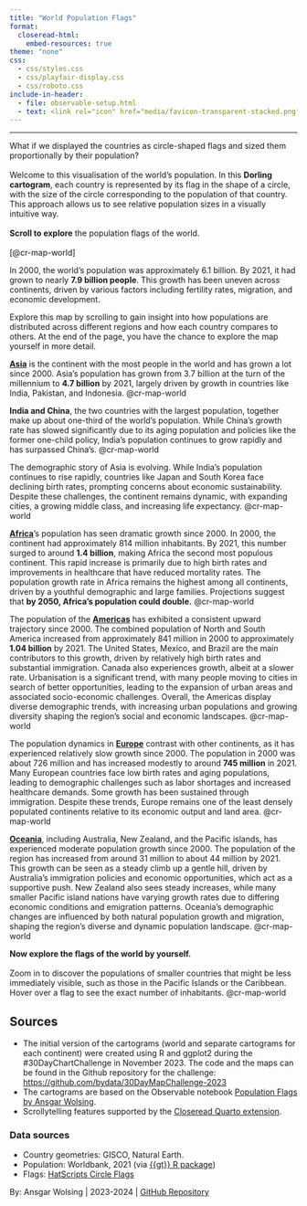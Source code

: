 ```yaml
---
title: "World Population Flags"
format: 
  closeread-html:
    embed-resources: true
theme: "none"
css:
  - css/styles.css
  - css/playfair-display.css
  - css/roboto.css
include-in-header:
  - file: observable-setup.html
  - text: <link rel="icon" href="media/favicon-transparent-stacked.png" type="image/png"><link rel="stylesheet" href="https://cdnjs.cloudflare.com/ajax/libs/font-awesome/6.0.0-beta3/css/all.min.css">
---
```


------------------------------------------------------------------------

::: {.cr-section layout="overlay-left"}

What if we displayed the countries as circle-shaped flags and sized them proportionally by their population?<br><br>Welcome to this visualisation of the world's population. In this **Dorling cartogram**, each country is represented by its flag in the shape of a circle, with the size of the circle corresponding to the population of that country. This approach allows us to see relative population sizes in a visually intuitive way.<br><br>**Scroll to explore** the population flags of the world.<br><br>
[@cr-map-world]

In 2000, the world's population was approximately 6.1 billion. By 2021, it had grown to nearly **7.9 billion people**. This growth has been uneven across continents, driven by various factors including fertility rates, migration, and economic development.

::: {#cr-map-world}
<div class="container">
  <div id="observablehq-map-59247c07" class="observable-map"></div>
</div>
:::

Explore this map by scrolling to gain insight into how populations are distributed across different regions and how each country compares to others. At the end of the page, you have the chance to explore the map yourself in more detail.


**<u>Asia</u>** is the continent with the most people in the world and has grown a lot since 2000. Asia's population has grown from 3.7 billion at the turn of the millennium to **4.7 billion** by 2021, largely driven by growth in countries like India, Pakistan, and Indonesia.
[@cr-map-world]{pan-to="-25%,8%" scale-by="1.6"}

**India and China**, the two countries with the largest population, together make up about one-third of the world's population. While China’s growth rate has slowed significantly due to its aging population and policies like the former one-child policy, India’s population continues to grow rapidly and has surpassed China's.
[@cr-map-world]{pan-to="-30%,25%" scale-by="2.2"}

The demographic story of Asia is evolving. While India's population continues to rise rapidly, countries like Japan and South Korea face declining birth rates, prompting concerns about economic sustainability. Despite these challenges, the continent remains dynamic, with expanding cities, a growing middle class, and increasing life expectancy.
[@cr-map-world]{pan-to="-28%,8%" scale-by="1.6"}

**<u>Africa</u>**'s population has seen dramatic growth since 2000. In 2000, the continent had approximately 814 million inhabitants. By 2021, this number surged to around **1.4 billion**, making Africa the second most populous continent. This rapid increase is primarily due to high birth rates and improvements in healthcare that have reduced mortality rates. The population growth rate in Africa remains the highest among all continents, driven by a youthful demographic and large families. Projections suggest that **by 2050, Africa's population could double.**
[@cr-map-world]{pan-to="10%,-27%" scale-by="1.8"}

The population of the **<u>Americas</u>** has exhibited a consistent upward trajectory since 2000. The combined population of North and South America increased from approximately 841 million in 2000 to approximately **1.04 billion** by 2021. The United States, Mexico, and Brazil are the main contributors to this growth, driven by relatively high birth rates and substantial immigration. Canada also experiences growth, albeit at a slower rate. Urbanisation is a significant trend, with many people moving to cities in search of better opportunities, leading to the expansion of urban areas and associated socio-economic challenges. Overall, the Americas display diverse demographic trends, with increasing urban populations and growing diversity shaping the region's social and economic landscapes.
[@cr-map-world]{pan-to="40%,-10%" scale-by="1.1"}

The population dynamics in **<u>Europe</u>** contrast with other continents, as it has experienced relatively slow growth since 2000. The population in 2000 was about 726 million and has increased modestly to around **745 million** in 2021. Many European countries face low birth rates and aging populations, leading to demographic challenges such as labor shortages and increased healthcare demands. Some growth has been sustained through immigration. Despite these trends, Europe remains one of the least densely populated continents relative to its economic output and land area.
[@cr-map-world]{pan-to="19%,100%" scale-by="3.6"}

**<u>Oceania</u>**, including Australia, New Zealand, and the Pacific islands, has experienced moderate population growth since 2000. The population of the region has increased from around 31 million to about 44 million by 2021. This growth can be seen as a steady climb up a gentle hill, driven by Australia's immigration policies and economic opportunities, which act as a supportive push. New Zealand also sees steady increases, while many smaller Pacific island nations have varying growth rates due to differing economic conditions and emigration patterns. Oceania's demographic changes are influenced by both natural population growth and migration, shaping the region's diverse and dynamic population landscape.
[@cr-map-world]{pan-to="-90%,-70%" scale-by="1.8"}

**Now explore the flags of the world by yourself.**<br><br>Zoom in to discover the populations of smaller countries that might be less immediately visible, such as those in the Pacific Islands or the Caribbean. Hover over a flag to see the exact number of inhabitants.
[@cr-map-world]{pan-to="0%,0%" scale-by="0"}

:::

:::{#cr-map-world-zoomable}
<div class="container">
  <div id="observablehq-map-59247c08" class="observable-map"></div>
</div>
:::


:::{.light-bg}

## Sources

- The initial version of the cartograms (world and separate cartograms for each continent) were created using R and ggplot2 during the #30DayChartChallenge in November 2023. The code and the maps can be found in the Github repository for the challenge: [https://github.com/bydata/30DayMapChallenge-2023](https://github.com/bydata/30DayMapChallenge-2023)
- The cartograms are based on the Observable notebook [Population Flags by Ansgar Wolsing](https://observablehq.com/@ansgar-wolsing/population-flags).
- Scrollytelling features supported by the [Closeread Quarto extension](https://closeread.netlify.app/).

### Data sources

-   Country geometries: GISCO, Natural Earth.
-   Population: Worldbank, 2021 (via [{{gt}} R package](https://gt.rstudio.com/))
-   Flags: [HatScripts Circle Flags](https://github.com/HatScripts/circle-flags)

<div class="byline">
  <p>By: Ansgar Wolsing | 2023-2024 | 
  <a href="https://github.com/bydata/population-flags" target="_blank">
    <i class="fab fa-github"></i> GitHub Repository
  </a>
  </p>
</div>

:::